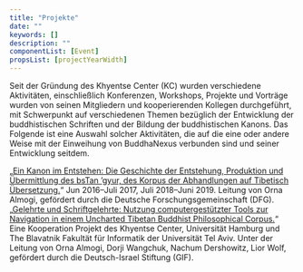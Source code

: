 ```yaml
---
title: "Projekte"
date: ""
keywords: []
description: ""
componentList: [Event]
propsList: [projectYearWidth]
---
```


Seit der Gründung des Khyentse Center (KC) wurden verschiedene Aktivitäten,
einschließlich Konferenzen, Workshops, Projekte und Vorträge wurden von seinen Mitgliedern und kooperierenden Kollegen durchgeführt,
mit Schwerpunkt auf verschiedenen Themen bezüglich der Entwicklung der buddhistischen Schriften und der Bildung der buddhistischen Kanons.
Das Folgende ist eine Auswahl solcher Aktivitäten, die auf die eine oder andere Weise mit der Einweihung von BuddhaNexus verbunden sind
und seiner Entwicklung seitdem.

<Event yearWidth={projectYearWidth} year="2016–2019">
  „<a href=" https://www.kc-tbts.uni-hamburg.de/research/projects.html" target="_blank" rel="noopener">Ein Kanon im Entstehen: Die Geschichte der Entstehung, Produktion und
  Übermittlung des bsTan ’gyur, des Korpus der Abhandlungen auf Tibetisch
  Übersetzung.</a>“ Jun
  2016–Juli 2017, Juli 2018–Juni 2019. Leitung von Orna Almogi, gefördert durch
  die Deutsche Forschungsgemeinschaft (DFG).
</Event>

<Event yearWidth={projectYearWidth} year="2015–2017">
  „<a href="
  https://www.kc-tbts.uni-hamburg.de/research/projects.html" target="_blank" rel="noopener">Gelehrte und Schriftgelehrte: Nutzung computergestützter Tools zur
  Navigation in einem Uncharted Tibetan Buddhist Philosophical Corpus.</a>“ Eine Kooperation
  Projekt des Khyentse Center, Universität Hamburg und The Blavatnik Fakultät
  für Informatik der Universität Tel Aviv. Unter der Leitung von Orna Almogi,
  Dorji Wangchuk, Nachum Dershowitz, Lior Wolf, gefördert durch die
  Deutsch-Israel Stiftung (GIF).
</Event>
